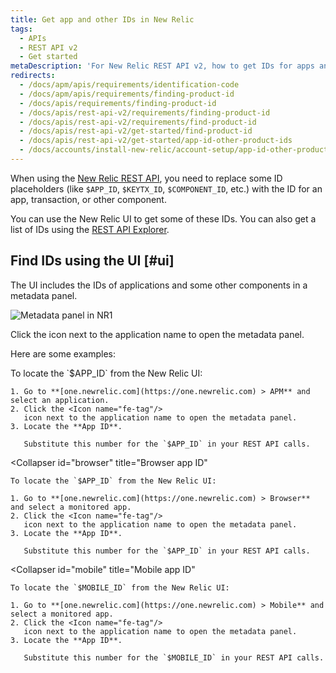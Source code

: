 ```yaml
---
title: Get app and other IDs in New Relic
tags:
  - APIs
  - REST API v2
  - Get started
metaDescription: 'For New Relic REST API v2, how to get IDs for apps and other New Relic-identified components.'
redirects:
  - /docs/apm/apis/requirements/identification-code
  - /docs/apm/apis/requirements/finding-product-id
  - /docs/apis/requirements/finding-product-id
  - /docs/apis/rest-api-v2/requirements/finding-product-id
  - /docs/apis/rest-api-v2/requirements/find-product-id
  - /docs/apis/rest-api-v2/get-started/find-product-id
  - /docs/apis/rest-api-v2/get-started/app-id-other-product-ids
  - /docs/accounts/install-new-relic/account-setup/app-id-other-product-ids
---
```



When using the [New Relic REST API](/docs/apis/rest-api-v2/getting-started/introduction-new-relic-rest-api-v2), you need to replace some ID placeholders (like `$APP_ID`, `$KEYTX_ID`, `$COMPONENT_ID`, etc.) with the ID for an app, transaction, or other component.

You can use the New Relic UI to get some of these IDs. You can also get a list of IDs using the [REST API Explorer](/docs/apis/rest-api-v2/get-started/list-application-id-host-id-instance-id).

## Find IDs using the UI  [#ui]

The UI includes the IDs of applications and some other components in a metadata panel.

<img
  title="Metadata panel in NR1"
  alt="Metadata panel in NR1"
  src={img0MetadataPanelInNr1}
/>

<figcaption>
  Click the <Icon name="fe-info"/>
  icon next to the application name to open the metadata panel.
</figcaption>

Here are some examples:

<CollapserGroup>
  <Collapser
    id="apm"
    title="APM: App ID"
  >
    To locate the `$APP_ID` from the New Relic UI:

    1. Go to **[one.newrelic.com](https://one.newrelic.com) > APM** and select an application.
    2. Click the <Icon name="fe-tag"/>
       icon next to the application name to open the metadata panel.
    3. Locate the **App ID**.

       Substitute this number for the `$APP_ID` in your REST API calls.
  </Collapser>

  <Collapser
    id="browser"
    title="Browser app ID"
  >
    To locate the `$APP_ID` from the New Relic UI:

    1. Go to **[one.newrelic.com](https://one.newrelic.com) > Browser** and select a monitored app.
    2. Click the <Icon name="fe-tag"/>
       icon next to the application name to open the metadata panel.
    3. Locate the **App ID**.

       Substitute this number for the `$APP_ID` in your REST API calls.
  </Collapser>

  <Collapser
    id="mobile"
    title="Mobile app ID"
  >
    To locate the `$MOBILE_ID` from the New Relic UI:

    1. Go to **[one.newrelic.com](https://one.newrelic.com) > Mobile** and select a monitored app.
    2. Click the <Icon name="fe-tag"/>
       icon next to the application name to open the metadata panel.
    3. Locate the **App ID**.

       Substitute this number for the `$MOBILE_ID` in your REST API calls.
  </Collapser>
</CollapserGroup>
